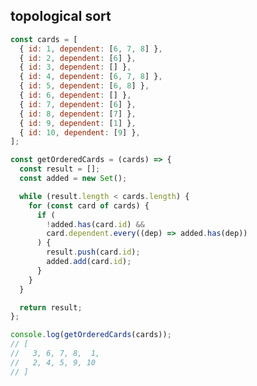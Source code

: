 
## topological sort

```js
const cards = [
  { id: 1, dependent: [6, 7, 8] },
  { id: 2, dependent: [6] },
  { id: 3, dependent: [] },
  { id: 4, dependent: [6, 7, 8] },
  { id: 5, dependent: [6, 8] },
  { id: 6, dependent: [] },
  { id: 7, dependent: [6] },
  { id: 8, dependent: [7] },
  { id: 9, dependent: [1] },
  { id: 10, dependent: [9] },
];

const getOrderedCards = (cards) => {
  const result = [];
  const added = new Set();

  while (result.length < cards.length) {
    for (const card of cards) {
      if (
        !added.has(card.id) &&
        card.dependent.every((dep) => added.has(dep))
      ) {
        result.push(card.id);
        added.add(card.id);
      }
    }
  }

  return result;
};

console.log(getOrderedCards(cards));
// [
//   3, 6, 7, 8,  1,
//   2, 4, 5, 9, 10
// ]
```